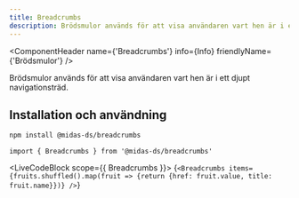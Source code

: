 ```yaml
---
title: Breadcrumbs
description: Brödsmulor används för att visa användaren vart hen är i ett djupt navigationsträd.
---
```



<ComponentHeader
  name={'Breadcrumbs'}
  info={Info}
  friendlyName={'Brödsmulor'}
/>

Brödsmulor används för att visa användaren vart hen är i ett djupt navigationsträd.

## Installation och användning

```bash npm2yarn
npm install @midas-ds/breadcrumbs
```

```tsx
import { Breadcrumbs } from '@midas-ds/breadcrumbs'
```

<LiveCodeBlock scope={{ Breadcrumbs }}>
  {`<Breadcrumbs items={fruits.shuffled().map(fruit => {return {href: fruit.value, title: fruit.name}})} />`}
</LiveCodeBlock>

<ComponentFooter info={Info} />
